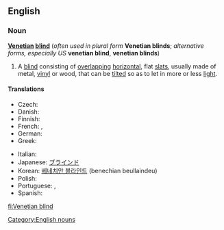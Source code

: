 ==English==

===Noun===
{{wikipedia}}
'''[[Venetian]] [[blind]]''' (''often used in plural form'' '''Venetian blinds'''; ''alternative forms, especially US'' '''venetian blind''', '''venetian blinds''')

# A [[blind]] consisting of [[overlapping]] [[horizontal]], flat [[slat]]s, usually made of metal, [[vinyl]] or wood, that can be [[tilt]]ed so as to let in more or less [[light]].

====Translations====
{{trans-top|blind consisting of overlapping horizontal slats}}
* Czech: {{t-|cs|žaluzie|f|p}}
* Danish: {{t-|da|persienne|c}}
* Finnish: {{t-|fi|sälekaihdin}}
* French: {{t+|fr|store vénitien|m}}, {{t+|fr|jalousie|f}}
* German: {{t+|de|Jalousie|f}}
* Greek: {{t+|el|παντζούρι|n}}
{{trans-mid}}
* Italian: {{t+|it|veneziana|f}}
* Japanese: [[ブラインド]]
* Korean: [[베네치안 블라인드]] (benechian beullaindeu)
* Polish: {{t+|pl|żaluzja}}
* Portuguese: {{t-|pt|persiana|f}}, {{t-|pt|veneziana|f}}
* Spanish: {{t-|es|persiana|f}}
{{trans-bottom}}

[[Category:English nouns]]

[[fi:Venetian blind]]